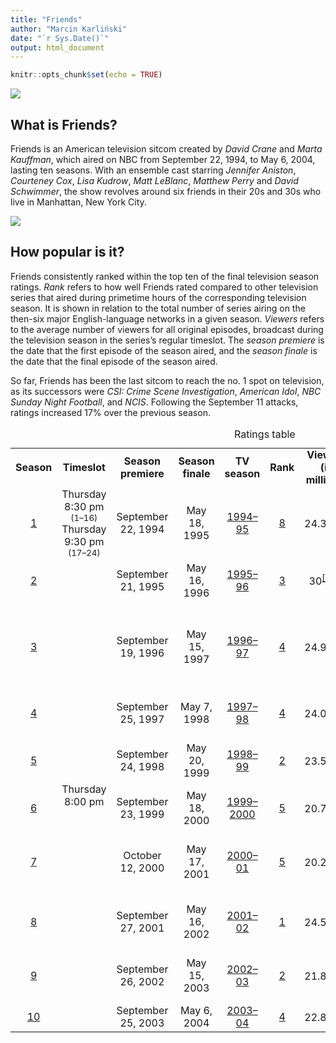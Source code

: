 ```yaml
---
title: "Friends"
author: "Marcin Karliński"
date: "`r Sys.Date()`"
output: html_document
---
```


```r
knitr::opts_chunk$set(echo = TRUE)
```

![](https://upload.wikimedia.org/wikipedia/commons/thumb/b/bc/Friends_logo.svg/2560px-Friends_logo.svg.png)

## What is Friends?

Friends is an American television sitcom created by _David Crane_ and _Marta Kauffman_, which aired on NBC from September 22, 1994, to May 6, 2004, lasting ten seasons. With an ensemble cast starring _Jennifer Aniston_, _Courteney Cox_, _Lisa Kudrow_, _Matt LeBlanc_, _Matthew Perry_ and _David Schwimmer_, the show revolves around six friends in their 20s and 30s who live in Manhattan, New York City. 

![](https://www.terazmuzyka.pl/wp-content/uploads/2021/05/friends-scaled-1.jpg)

## How popular is it?

Friends consistently ranked within the top ten of the final television season ratings. *Rank* refers to how well Friends rated compared to other television series that aired during primetime hours of the corresponding television season. It is shown in relation to the total number of series airing on the then-six major English-language networks in a given season. *Viewers* refers to the average number of viewers for all original episodes, broadcast during the television season in the series's regular timeslot. The *season premiere* is the date that the first episode of the season aired, and the *season finale* is the date that the final episode of the season aired. 

So far, Friends has been the last sitcom to reach the no. 1 spot on television, as its successors were _CSI: Crime Scene Investigation_, _American Idol_, _NBC Sunday Night Football_, and _NCIS_. Following the September 11 attacks, ratings increased 17\% over the previous season.

<table class="wikitable plainrowheaders" style="text-align:center">
<caption>Ratings table
</caption>
<tbody><tr>
<th scope="col" style="padding:0 8px;" rowspan="2">Season
</th>
<th scope="col" style="padding:0 8px;" rowspan="2">Timeslot
</th>
<th scope="col" style="padding:0 8px;" rowspan="2">Season premiere
</th>
<th scope="col" style="padding:0 8px;" rowspan="2">Season finale
</th>
<th scope="col" style="padding:0 8px;" rowspan="2">TV season
</th>
<th scope="col" style="padding:0 8px;" rowspan="2">Rank
</th>
<th scope="col" style="padding:0 8px;" rowspan="2">Viewers<br>(in millions)
</th>
<th scope="col" style="padding:0 8px;" colspan="2">Most-watched episode
</th></tr>
<tr>
<th scope="col" style="padding:0 8px;">Title
</th>
<th scope="col" style="padding:0 8px;">Viewers<br>(in millions)
</th></tr>
<tr>
<td scope="row"><a href="/wiki/Friends_(season_1)" title="Friends (season 1)">1</a>
</td>
<td>Thursday 8:30&nbsp;pm <br> <small>(1–16)</small> <br> Thursday 9:30&nbsp;pm <br> <small>(17–24)</small>
</td>
<td>September 22, 1994
</td>
<td>May 18, 1995
</td>
<td><a href="/wiki/1994%E2%80%9395_United_States_network_television_schedule" title="1994–95 United States network television schedule">1994–95</a>
</td>
<td><a href="/wiki/Top-rated_United_States_television_programs_of_1994%E2%80%9395" title="Top-rated United States television programs of 1994–95">8</a>
</td>
<td>24.3<sup id="cite_ref-RatingsBySeason_105-1" class="reference"><a href="#cite_note-RatingsBySeason-105">[105]</a></sup>
</td>
<td>"<a href="/wiki/The_One_Where_Rachel_Finds_Out" title="The One Where Rachel Finds Out">The One Where Rachel Finds Out</a>"
</td>
<td>31.3<sup id="cite_ref-BuzzFeed_106-0" class="reference"><a href="#cite_note-BuzzFeed-106">[106]</a></sup>
</td></tr>
<tr>
<td scope="row"><a href="/wiki/Friends_(season_2)" title="Friends (season 2)">2</a>
</td>
<td rowspan="9">Thursday 8:00&nbsp;pm
</td>
<td>September 21, 1995
</td>
<td>May 16, 1996
</td>
<td><a href="/wiki/1995%E2%80%9396_United_States_network_television_schedule" title="1995–96 United States network television schedule">1995–96</a>
</td>
<td><a href="/wiki/Top-rated_United_States_television_programs_of_1995%E2%80%9396" title="Top-rated United States television programs of 1995–96">3</a>
</td>
<td>30<sup id="cite_ref-RatingsBySeason_105-2" class="reference"><a href="#cite_note-RatingsBySeason-105">[105]</a></sup>
</td>
<td>"<a href="/wiki/The_One_After_the_Superbowl" title="The One After the Superbowl">The One After the Superbowl</a>"
</td>
<td>52.9<sup id="cite_ref-BuzzFeed_106-1" class="reference"><a href="#cite_note-BuzzFeed-106">[106]</a></sup>
</td></tr>
<tr>
<td scope="row"><a href="/wiki/Friends_(season_3)" title="Friends (season 3)">3</a>
</td>
<td>September 19, 1996
</td>
<td>May 15, 1997
</td>
<td><a href="/wiki/1996%E2%80%9397_United_States_network_television_schedule" title="1996–97 United States network television schedule">1996–97</a>
</td>
<td><a href="/wiki/Top-rated_United_States_television_programs_of_1996%E2%80%9397" title="Top-rated United States television programs of 1996–97">4</a>
</td>
<td>24.9<sup id="cite_ref-RatingsBySeason_105-3" class="reference"><a href="#cite_note-RatingsBySeason-105">[105]</a></sup>
</td>
<td>"<a href="/wiki/The_One_Where_Chandler_Can%27t_Remember_Which_Sister" class="mw-redirect" title="The One Where Chandler Can't Remember Which Sister">The One Where Chandler Can't Remember Which Sister</a>"
</td>
<td>29.8<sup class="noprint Inline-Template Template-Fact" style="white-space:nowrap;">[<i><a href="/wiki/Wikipedia:Citation_needed" title="Wikipedia:Citation needed"><span title="This claim needs references to reliable sources. (April 2020)">citation needed</span></a></i>]</sup>
</td></tr>
<tr>
<td scope="row"><a href="/wiki/Friends_(season_4)" title="Friends (season 4)">4</a>
</td>
<td>September 25, 1997
</td>
<td>May 7, 1998
</td>
<td><a href="/wiki/1997%E2%80%9398_United_States_network_television_schedule" title="1997–98 United States network television schedule">1997–98</a>
</td>
<td><a href="/wiki/Top-rated_United_States_television_programs_of_1997%E2%80%9398" title="Top-rated United States television programs of 1997–98">4</a>
</td>
<td>24.0<sup id="cite_ref-RatingsBySeason_105-4" class="reference"><a href="#cite_note-RatingsBySeason-105">[105]</a></sup>
</td>
<td>"<a href="/wiki/The_One_with_Ross%27s_Wedding" title="The One with Ross's Wedding">The One with Ross's Wedding</a>"
</td>
<td>31.6<sup id="cite_ref-BuzzFeed_106-2" class="reference"><a href="#cite_note-BuzzFeed-106">[106]</a></sup>
</td></tr>
<tr>
<td scope="row"><a href="/wiki/Friends_(season_5)" title="Friends (season 5)">5</a>
</td>
<td>September 24, 1998
</td>
<td>May 20, 1999
</td>
<td><a href="/wiki/1998%E2%80%9399_United_States_network_television_schedule" title="1998–99 United States network television schedule">1998–99</a>
</td>
<td><a href="/wiki/Top-rated_United_States_television_programs_of_1998%E2%80%9399" title="Top-rated United States television programs of 1998–99">2</a>
</td>
<td>23.5<sup id="cite_ref-RatingsBySeason_105-5" class="reference"><a href="#cite_note-RatingsBySeason-105">[105]</a></sup>
</td>
<td>"<a href="/wiki/The_One_After_Ross_Says_Rachel" title="The One After Ross Says Rachel">The One After Ross Says Rachel</a>"
</td>
<td>30.9<sup id="cite_ref-BuzzFeed_106-3" class="reference"><a href="#cite_note-BuzzFeed-106">[106]</a></sup>
</td></tr>
<tr>
<td scope="row"><a href="/wiki/Friends_(season_6)" title="Friends (season 6)">6</a>
</td>
<td>September 23, 1999
</td>
<td>May 18, 2000
</td>
<td><a href="/wiki/1999%E2%80%932000_United_States_network_television_schedule" title="1999–2000 United States network television schedule">1999–2000</a>
</td>
<td><a href="/wiki/Top-rated_United_States_television_programs_of_1999%E2%80%932000" title="Top-rated United States television programs of 1999–2000">5</a>
</td>
<td>20.7<sup id="cite_ref-RatingsBySeason_105-6" class="reference"><a href="#cite_note-RatingsBySeason-105">[105]</a></sup>
</td>
<td>"<a href="/wiki/The_One_with_the_Proposal" title="The One with the Proposal">The One with the Proposal</a>"
</td>
<td>30.7<sup id="cite_ref-BuzzFeed_106-4" class="reference"><a href="#cite_note-BuzzFeed-106">[106]</a></sup>
</td></tr>
<tr>
<td scope="row"><a href="/wiki/Friends_(season_7)" title="Friends (season 7)">7</a>
</td>
<td>October 12, 2000
</td>
<td>May 17, 2001
</td>
<td><a href="/wiki/2000%E2%80%9301_United_States_network_television_schedule" title="2000–01 United States network television schedule">2000–01</a>
</td>
<td><a href="/wiki/Top-rated_United_States_television_programs_of_2000%E2%80%9301" title="Top-rated United States television programs of 2000–01">5</a>
</td>
<td>20.2<sup id="cite_ref-RatingsBySeason_105-7" class="reference"><a href="#cite_note-RatingsBySeason-105">[105]</a></sup>
</td>
<td>"<a href="/wiki/The_One_with_Monica_and_Chandler%27s_Wedding" title="The One with Monica and Chandler's Wedding">The One with Monica and Chandler's Wedding</a>"
</td>
<td>30.1<sup id="cite_ref-BuzzFeed_106-5" class="reference"><a href="#cite_note-BuzzFeed-106">[106]</a></sup>
</td></tr>
<tr>
<td scope="row"><a href="/wiki/Friends_(season_8)" title="Friends (season 8)">8</a>
</td>
<td>September 27, 2001
</td>
<td>May 16, 2002
</td>
<td><a href="/wiki/2001%E2%80%9302_United_States_network_television_schedule" title="2001–02 United States network television schedule">2001–02</a>
</td>
<td><a href="/wiki/Top-rated_United_States_television_programs_of_2001%E2%80%9302" title="Top-rated United States television programs of 2001–02">1</a>
</td>
<td>24.5<sup id="cite_ref-RatingsBySeason_105-8" class="reference"><a href="#cite_note-RatingsBySeason-105">[105]</a></sup>
</td>
<td>"<a href="/wiki/The_One_Where_Rachel_Has_a_Baby" class="mw-redirect" title="The One Where Rachel Has a Baby">The One Where Rachel Has a Baby</a>"
</td>
<td>34.9<sup id="cite_ref-BuzzFeed_106-6" class="reference"><a href="#cite_note-BuzzFeed-106">[106]</a></sup>
</td></tr>
<tr>
<td scope="row"><a href="/wiki/Friends_(season_9)" title="Friends (season 9)">9</a>
</td>
<td>September 26, 2002
</td>
<td>May 15, 2003
</td>
<td><a href="/wiki/2002%E2%80%9303_United_States_network_television_schedule" title="2002–03 United States network television schedule">2002–03</a>
</td>
<td><a href="/wiki/Top-rated_United_States_television_programs_of_2002%E2%80%9303" title="Top-rated United States television programs of 2002–03">2</a>
</td>
<td>21.8<sup id="cite_ref-RatingsBySeason_105-9" class="reference"><a href="#cite_note-RatingsBySeason-105">[105]</a></sup>
</td>
<td>"<a href="/wiki/The_One_Where_No_One_Proposes" title="The One Where No One Proposes">The One Where No One Proposes</a>"
</td>
<td>34.0<sup id="cite_ref-BuzzFeed_106-7" class="reference"><a href="#cite_note-BuzzFeed-106">[106]</a></sup>
</td></tr>
<tr>
<td scope="row"><a href="/wiki/Friends_(season_10)" title="Friends (season 10)">10</a>
</td>
<td>September 25, 2003
</td>
<td>May 6, 2004
</td>
<td><a href="/wiki/2003%E2%80%9304_United_States_network_television_schedule" title="2003–04 United States network television schedule">2003–04</a>
</td>
<td><a href="/wiki/Top-rated_United_States_television_programs_of_2003%E2%80%9304" title="Top-rated United States television programs of 2003–04">4</a>
</td>
<td>22.8<sup id="cite_ref-RatingsBySeason_105-10" class="reference"><a href="#cite_note-RatingsBySeason-105">[105]</a></sup>
</td>
<td>"<a href="/wiki/The_Last_One_(Friends)" title="The Last One (Friends)">The Last One</a>"
</td>
<td>52.5<sup id="cite_ref-top10_4-1" class="reference"><a href="#cite_note-top10-4">[4]</a></sup>
</td></tr></tbody></table>
